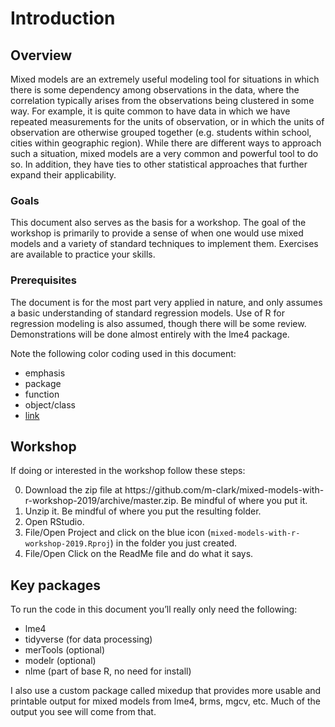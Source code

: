 # Introduction

## Overview

Mixed models are an extremely useful modeling tool for situations in which there is some dependency among observations in the data, where the correlation typically arises from the observations being clustered in some way. For example, it is quite common to have data in which we have repeated measurements for the units of observation, or in which the units of observation are otherwise grouped together (e.g. students within school, cities within geographic region).   While there are different ways to approach such a situation, mixed models are a very common and powerful tool to do so.  In addition, they have ties to other statistical approaches that further expand their applicability.

### Goals

This document also serves as the basis for a workshop. The goal of the workshop is primarily to provide a sense of when one would use mixed models and a variety of standard techniques to implement them.  Exercises are available to practice your skills.


### Prerequisites

The document is for the most part very applied in nature, and only assumes a basic understanding of standard regression models. Use of R for regression modeling is also assumed, though there will be some review.  Demonstrations will be done almost entirely with the <span class="pack">lme4</span> package.

Note the following color coding used in this document:

- <span class="emph">emphasis</span>
- <span class="pack">package</span>
- <span class="func">function</span>
- <span class="objclass">object/class</span>
- [link]()


## Workshop

If doing or interested in the workshop follow these steps:

0. Download the zip file at https://github.com/m-clark/mixed-models-with-r-workshop-2019/archive/master.zip. Be mindful of where you put it.
1. Unzip it. Be mindful of where you put the resulting folder.
2. Open RStudio.
3. File/Open Project and click on the blue icon (`mixed-models-with-r-workshop-2019.Rproj`) in the folder you just created.
4. File/Open Click on the ReadMe file and do what it says.


## Key packages

To run the code in this document you'll really only need the following:

- <span class="pack">lme4</span> 
- <span class="pack">tidyverse</span> (for data processing)
- <span class="pack">merTools</span> (optional)
- <span class="pack">modelr</span> (optional)
- <span class="pack">nlme</span> (part of base R, no need for install)

I also use a custom package called <span class="pack">mixedup</span> that provides more usable and printable output for mixed models from <span class="pack">lme4</span>, <span class="pack">brms</span>, <span class="pack">mgcv</span>, etc. Much of the output you see will come from that.